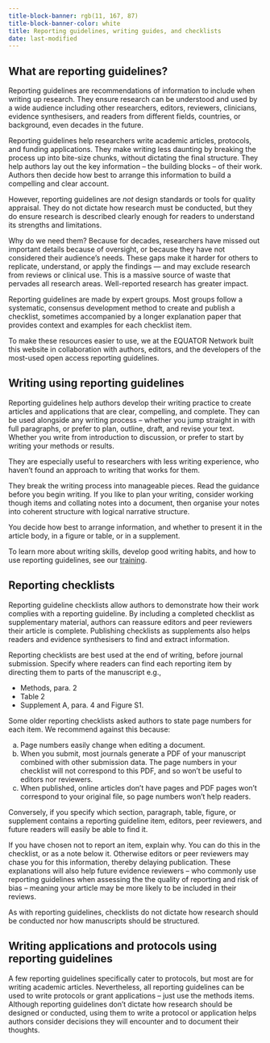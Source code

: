 ```yaml
---
title-block-banner: rgb(11, 167, 87)
title-block-banner-color: white
title: Reporting guidelines, writing guides, and checklists
date: last-modified
---
```


## What are reporting guidelines? {#reporting-guidelines}

Reporting guidelines are recommendations of information to include when writing up research. They ensure research can be understood and used by a wide audience including other researchers, editors, reviewers, 
clinicians, evidence synthesisers, and readers from different fields, countries, or background, even decades in the future. 

Reporting guidelines help researchers write academic articles, protocols, and funding applications. 
They make writing less daunting by breaking the process up into bite-size chunks, without dictating the final structure. 
They help authors lay out the key information – the building blocks – of their work. Authors then decide how best to arrange this information 
to build a compelling and clear account. 

However, reporting guidelines are _not_ design standards or tools for quality appraisal. They do not dictate how research must be conducted, but they do ensure research is described clearly enough for readers to understand its strengths and limitations.

Why do we need them? Because for decades, researchers have missed out important details because of oversight, or because they have not considered their audience's needs. These gaps make it harder for others to replicate, understand, or apply the findings — and may exclude research from reviews or clinical use. This is a massive source of waste that pervades all research areas. Well-reported research has greater 
impact.

<!-- #TODO add citations -->

Reporting guidelines are made by expert groups. Most groups follow a systematic, consensus development method to create and publish a checklist, sometimes accompanied by a longer explanation paper that provides context and examples for each checklist item. 

To make these resources easier to use, we at the EQUATOR Network built this website in collaboration with authors, editors, and the developers of the most-used open access reporting guidelines. 

<!-- We also created writing guides to help authors apply reporting guidelines early in their writing process.  -->

<!-- #TODO add citation -->

## Writing using reporting guidelines {#writing}

Reporting guidelines help authors develop their writing practice to create articles and applications that are clear, compelling, and complete. They can be used alongside any writing process – whether you jump straight in with full paragraphs, or prefer to plan, outline, draft, and revise your text. Whether you write from introduction to discussion, or prefer to start by writing your methods or results. 

They are especially useful to researchers with less writing experience, who haven't found an approach to writing that works for them. 

They break the writing process into manageable pieces. Read the guidance before you begin writing. If you like to plan your writing, consider working though items and collating notes into a document, then organise your notes into coherent structure with logical narrative structure. 

You decide how best to arrange information, and whether to present it in the article body, in a figure or table, or in a supplement. 

To learn more about writing skills, develop good writing habits, and how to use reporting guidelines, see our [training](/training.qmd). 

<!-- [Read more about writing guides](writing-using-reporting-guidelines.qmd) -->

## Reporting checklists {#reporting-checklists}

Reporting guideline checklists allow authors to demonstrate how their work complies with a reporting guideline. By including a completed checklist as supplementary material, authors can reassure editors and peer reviewers their article is complete. Publishing checklists as supplements also helps readers and evidence synthesisers to find and extract information. 

Reporting checklists are best used at the end of writing, before journal submission. Specify where readers can find each reporting item by directing them to parts of the manuscript e.g., 

- Methods, para. 2
- Table 2
- Supplement A, para. 4 and Figure S1.

Some older reporting checklists asked authors to state page numbers for each item. We recommend against this because:

a. Page numbers easily change when editing a document. 
b. When you submit, most journals generate a PDF of your manuscript combined with other submission data. The page numbers in your checklist will not correspond to this PDF, and so won't be useful to editors nor reviewers.
c. When published, online articles don't have pages and PDF pages won't correspond to your original file, so page numbers won't help readers. 

Conversely, if you specify which section, paragraph, table, figure, or supplement contains a reporting guideline item, editors, peer reviewers, and future readers will easily be able to find it.

If you have chosen not to report an item, explain why. You can do this in the checklist, or as a note below it. Otherwise editors or peer reviewers may chase you for this information, thereby delaying publication. These explanations will also help future evidence reviewers – who commonly use reporting guidelines when assessing the the quality of reporting and risk of bias – meaning your article may be more likely to be included in their reviews.

As with reporting guidelines, checklists do not dictate how research should be conducted nor how manuscripts should be structured. 

## Writing applications and protocols using reporting guidelines {#writing-applications}

A few reporting guidelines specifically cater to protocols, but most are for writing academic articles. Nevertheless, all reporting guidelines can be used to write protocols or grant applications – just use the methods items. Although reporting guidelines don't dictate how research should be designed or conducted, using them to write a protocol or application helps authors consider decisions they will encounter and to document their thoughts. 


